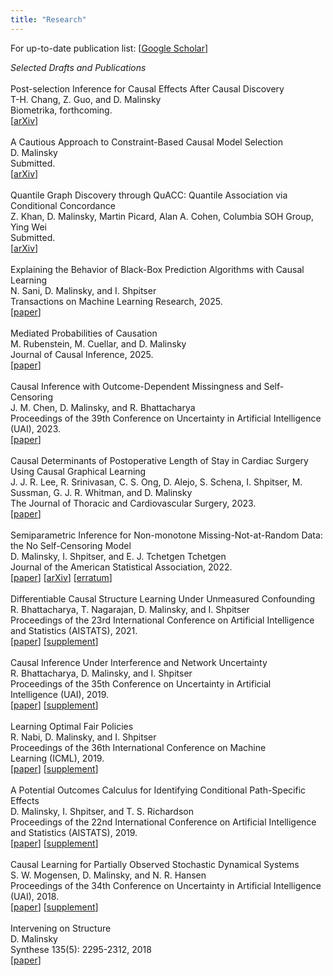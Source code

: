 ```yaml
---
title: "Research"
---
```


For up-to-date publication list: \[[Google Scholar](https://scholar.google.com/citations?hl=en&user=59EzUoIAAAAJ&view_op=list_works&sortby=pubdate){target="_blank"}\]\

*Selected Drafts and Publications*\
\
Post-selection Inference for Causal Effects After Causal Discovery\
T-H. Chang, Z. Guo, and D. Malinsky\
Biometrika, forthcoming.\
\[[arXiv](https://arxiv.org/abs/2405.06763){target="_blank"}\]\
\
A Cautious Approach to Constraint-Based Causal Model Selection\
D. Malinsky\
Submitted.\
\[[arXiv](https://arxiv.org/abs/2404.18232){target="_blank"}\]\
\
Quantile Graph Discovery through QuACC: Quantile Association via Conditional Concordance\
Z. Khan, D. Malinsky, Martin Picard, Alan A. Cohen, Columbia SOH Group, Ying Wei\
Submitted.\
\[[arXiv](https://arxiv.org/abs/2411.17033){target="_blank"}\]\
\
Explaining the Behavior of Black-Box Prediction Algorithms with Causal Learning\
N. Sani, D. Malinsky, and I. Shpitser\
Transactions on Machine Learning Research, 2025.\
\[[paper](https://openreview.net/pdf?id=ZrqLpXbXvA){target="_blank"}\]\
\
Mediated Probabilities of Causation\
M. Rubenstein, M. Cuellar, and D. Malinsky\
Journal of Causal Inference, 2025.\
\[[paper](https://www.degruyterbrill.com/document/doi/10.1515/jci-2024-0019/html){target="_blank"}\]\
\
Causal Inference with Outcome-Dependent Missingness and Self-Censoring\
J. M. Chen, D. Malinsky, and R. Bhattacharya\
Proceedings of the 39th Conference on Uncertainty in Artificial Intelligence (UAI), 2023.\
\[[paper](https://proceedings.mlr.press/v216/chen23f.html){target="_blank"}\]\
\
Causal Determinants of Postoperative Length of Stay in Cardiac Surgery Using Causal Graphical Learning\
J. J. R. Lee, R. Srinivasan, C. S. Ong, D. Alejo, S. Schena, I. Shpitser, M. Sussman, G. J. R. Whitman, and D. Malinsky\
The Journal of Thoracic and Cardiovascular Surgery, 2023.\
\[[paper](https://www.sciencedirect.com/science/article/pii/S002252232200900X){target="_blank"}\]\
\
Semiparametric Inference for Non-monotone Missing-Not-at-Random Data: the No Self-Censoring Model\
D. Malinsky, I. Shpitser, and E. J. Tchetgen Tchetgen  \
Journal of the American Statistical Association, 2022.\
\[[paper](https://www.tandfonline.com/eprint/5SQAKVNJD8379CBNKUUT/full?target=10.1080/01621459.2020.1862669){target="_blank"}\] \[[arXiv](https://arxiv.org/pdf/1909.01848.pdf){target="_blank"}\] \[[erratum](https://www.tandfonline.com/doi/full/10.1080/01621459.2021.2016421){target="_blank"}\]\
\
Differentiable Causal Structure Learning Under Unmeasured Confounding\
R. Bhattacharya, T. Nagarajan, D. Malinsky, and I. Shpitser  \
Proceedings of the 23rd International Conference on Artificial Intelligence and Statistics (AISTATS), 2021.\
\[[paper](http://proceedings.mlr.press/v130/bhattacharya21a/bhattacharya21a.pdf){target="_blank"}\] \[[supplement](http://proceedings.mlr.press/v130/bhattacharya21a/bhattacharya21a-supp.pdf){target="_blank"}\]\
\
Causal Inference Under Interference and Network Uncertainty\
R. Bhattacharya, D. Malinsky, and I. Shpitser\
Proceedings of the 35th Conference on Uncertainty in Artificial Intelligence (UAI), 2019.\
\[[paper](http://auai.org/uai2019/proceedings/papers/372.pdf){target="_blank"}\] \[[supplement](http://auai.org/uai2019/proceedings/supplements/372_supplement.pdf){target="_blank"}\]\
\
Learning Optimal Fair Policies\
R. Nabi, D. Malinsky, and I. Shpitser \
Proceedings of the 36th International Conference on Machine Learning (ICML), 2019. \
\[[paper](http://proceedings.mlr.press/v97/nabi19a/nabi19a.pdf){target="_blank"}\] \[[supplement](http://proceedings.mlr.press/v97/nabi19a/nabi19a-supp.pdf){target="_blank"}\] \
\
A Potential Outcomes Calculus for Identifying Conditional Path-Specific Effects \
D. Malinsky, I. Shpitser, and T. S. Richardson \
Proceedings of the 22nd International Conference on Artificial Intelligence and Statistics (AISTATS), 2019.\
\[[paper](http://proceedings.mlr.press/v89/malinsky19b/malinsky19b.pdf){target="_blank"}\] \[[supplement](http://proceedings.mlr.press/v89/malinsky19b/malinsky19b-supp.pdf){target="_blank"}\]\
\
Causal Learning for Partially Observed Stochastic Dynamical Systems\
S. W. Mogensen, D. Malinsky, and N. R. Hansen\
Proceedings of the 34th Conference on Uncertainty in Artificial Intelligence (UAI), 2018.\
\[[paper](http://auai.org/uai2018/proceedings/papers/142.pdf){target="_blank"}\] \[[supplement](http://auai.org/uai2018/proceedings/supplements/Supplementary-Paper142.pdf){target="_blank"}\]\
\
Intervening on Structure\
D. Malinsky\
Synthese 135(5): 2295-2312, 2018\
\[[paper](https://www.readcube.com/articles/10.1007%2Fs11229-017-1341-z?author_access_token=0NJ0O5C55N0oZWPvah08Zfe4RwlQNchNByi7wbcMAY7rJV_-o6WWkr-AiEgG_GJ3gdZBApBCeUWD8lU0xfiuB5yx3zZpN8hzDDzLTuyz_LCecaOT70p7Yut680JazXUeH475-SRmLP-r6ExMwynRgQ==){target="_blank"}\]
